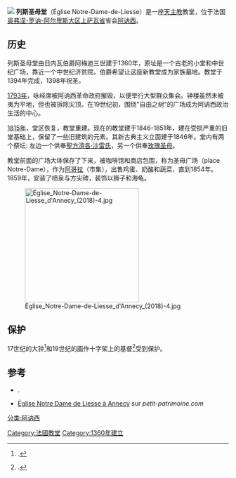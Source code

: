 [[File:Église_Notre-Dame-de-Liesse_d'Annecy.jpg|]]
'''列斯圣母堂'''（Église Notre-Dame-de-Liesse）是一座[[天主教|天主教]]教堂，位于法国[[奥弗涅-罗讷-阿尔卑斯大区|奥弗涅-罗讷-阿尔卑斯大区]][[上萨瓦省|上萨瓦省]]省会[[阿讷西|阿讷西]]。

==历史==
列斯圣母堂由日内瓦伯爵阿梅迪三世建于1360年，原址是一个古老的小堂和中世纪广场，靠近一个中世纪济贫院。伯爵希望让这座新教堂成为家族墓地。教堂于1394年完成，1398年祝圣。

[[1793年|1793年]]，咏经席被阿讷西革命政府摧毁，以便举行大型群众集会。钟楼虽然未被夷为平地，但也被拆除尖顶。在19世纪初，围绕"自由之树"的广场成为阿讷西政治生活的中心。

[[1815年|1815年]]，堂区恢复，教堂重建。现在的教堂建于1846-1851年，建在受损严重的旧堂基础上，保留了一些旧建筑的元素。其新古典主义立面建于1846年。堂内有两个祭坛: 左边一个供奉[[聖方濟各·沙雷氏|聖方濟各·沙雷氏]]，另一个供奉[[玫瑰经|玫瑰圣母]]。

教堂前面的广场大体保存了下来，被咖啡馆和商店包围，称为圣母广场（place Notre-Dame），作为[[阿哥拉|阿哥拉]]（市集），出售鸡蛋、奶酪和蔬菜，直到1854年。1859年，安装了喷泉与方尖碑，装饰以狮子和海龟。

[[File:Église_Notre-Dame-de-Liesse_d'Annecy_(2018)-4.jpg|260px]]

== 保护 ==
17世纪的大钟<ref>{{Base Palissy| PM74000045}}.</ref>和19世纪的画作十字架上的基督<ref>{{Base Palissy| PM74000044}}.</ref>受到保护。

== 参考 ==
* {{ouvrage|language=Fr|first1=Raymond|last1=Oursel|title=Les chemins du sacré|editor=La Fontaine de Siloé|year=2007|pages=31-32|isbn=978-2-8420-6350-4|url=https://books.google.fr/books?id=r_4WiEkI6OYC&pg=PA31#v=onepage&q&f=false|consulté le=|access-date=2020-12-07|archive-date=2017-02-02|archive-url=https://web.archive.org/web/20170202015758/https://books.google.fr/books?id=r_4WiEkI6OYC&pg=PA31#v=onepage&q&f=false|dead-url=no}}.
* [http://www.petit-patrimoine.com/fiche-petit-patrimoine.php?id_pp=74010_3 Église Notre Dame de Liesse à Annecy] {{Wayback|url=http://www.petit-patrimoine.com/fiche-petit-patrimoine.php?id_pp=74010_3 |date=20200611213059 }} sur ''petit-patrimoine.com''
{{Reflist}}
[[分类:阿讷西|分类:阿讷西]]
[[Category:法國教堂|Category:法國教堂]]
[[Category:1360年建立|Category:1360年建立]]